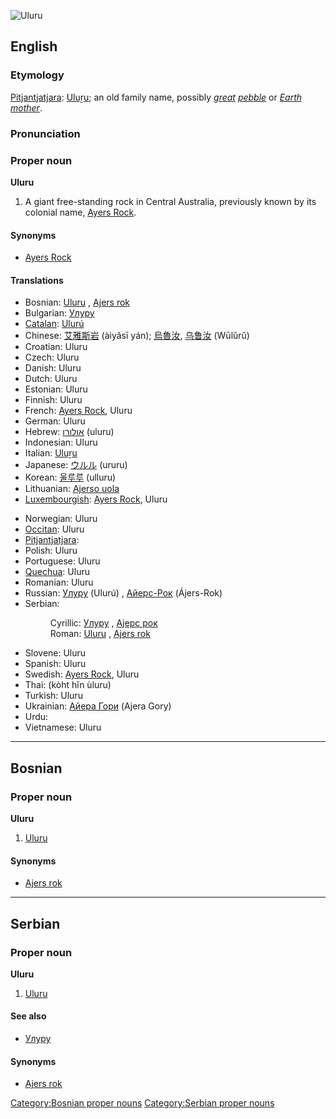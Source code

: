 [[Image:Uluru_Australia%281%29.jpg|thumb|right|Uluru]]
{{wikipedia}}
==English==

===Etymology===
[[Pitjantjatjara]]: [[Uluṟu]]; an old family name, possibly ''[[great]] [[pebble]]'' or ''[[Earth]] [[mother]]''.

===Pronunciation===
{{SAMPA|'uluru}}

===Proper noun===
'''Uluru'''

# A giant free-standing rock in Central Australia, previously known by its colonial name, [[Ayers Rock]].

====Synonyms====
* [[Ayers Rock]]<!-- was it ever officially Ayer’s Rock with an apostrope? -->

====Translations====
{{top}}
* Bosnian: [[Uluru#Bosnian|Uluru]] {{m}}, [[Ajers rok#Bosnian|Ajers rok]] {{m}}
* Bulgarian: [[Улуру]]
* [[Catalan]]: [[Ulurú]]
* Chinese: [[艾雅斯岩]] (àiyǎsī yán); [[烏魯汝]], [[乌鲁汝]] (Wūlǔrǔ)
* Croatian: Uluru
* Czech: Uluru
* Danish: Uluru
* Dutch: Uluru
* Estonian: Uluru
* Finnish: Uluru
* French: [[Ayers Rock#French|Ayers Rock]], Uluru
* German: Uluru
* Hebrew: [[אולורו]] (uluru) {{m}}
* Indonesian: Uluru
* Italian: [[Uluṟu]]
* Japanese: [[ウルル]] (ururu)
* Korean: [[울루루]] (ulluru)
* Lithuanian: [[Ajerso uola]]
* [[Luxembourgish]]: [[Ayers Rock]], Uluru
{{mid}}
* Norwegian: Uluru
* [[Occitan]]: Uluru
* [[Pitjantjatjara]]: {{unicode|[[Uluṟu]]}}
* Polish: Uluru
* Portuguese: Uluru {{m}}
* [[Quechua]]: Uluru
* Romanian: Uluru
* Russian: [[Улуру#Russian|Улуру]] (Ulurú) {{m}}, [[Айерс-Рок]] (Ájers-Rok) {{m}}
* Serbian:
*: Cyrillic: [[Улуру#Serbian|Улуру]] {{m}}, [[Ајерс рок]] {{m}}
*: Roman: [[Uluru#Serbian|Uluru]] {{m}}, [[Ajers rok#Serbian|Ajers rok]] {{m}}
* Slovene: Uluru
* Spanish: Uluru {{m}}
* Swedish: [[Ayers Rock]], Uluru
* Thai: {{Thai|[[โขดหินอุลูรู]]}} (kòht hĭn ùluru)
* Turkish: Uluru
* Ukrainian: [[Айера Гори]] (Ajera Gory)
* Urdu: {{ur-Arab|[[اولورو]]}}
* Vietnamese: Uluru
{{bottom}}

----

==Bosnian==

===Proper noun===
'''Uluru''' {{m}}

# [[#English|Uluru]]

====Synonyms====
* [[Ajers rok#Bosnian|Ajers rok]]

[[Category:Bosnian proper nouns]]

----

==Serbian==

===Proper noun===
'''Uluru''' {{m}}

# [[#English|Uluru]]

====See also====
* [[Улуру#Serbian|Улуру]]

====Synonyms====
* [[Ajers rok#Serbian|Ajers rok]]

[[Category:Serbian proper nouns]]
